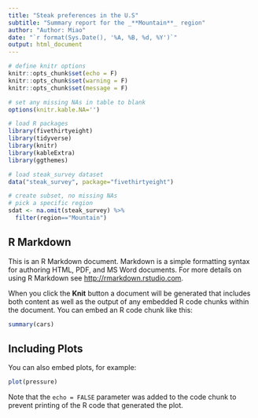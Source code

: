 ```yaml
---
title: "Steak preferences in the U.S"
subtitle: "Summary report for the _**Mountain**_ region"
author: "Author: Miao"
date: "`r format(Sys.Date(), '%A, %B, %d, %Y')`"
output: html_document
---
```


```r
# define knitr options
knitr::opts_chunk$set(echo = F)
knitr::opts_chunk$set(warning = F)
knitr::opts_chunk$set(message = F)

# set any missing NAs in table to blank
options(knitr.kable.NA='')

# load R packages
library(fivethirtyeight)
library(tidyverse)
library(knitr)
library(kableExtra)
library(ggthemes)

# load steak_survey dataset
data("steak_survey", package="fivethirtyeight")

# create subset, no missing NAs
# pick a specific region
sdat <- na.omit(steak_survey) %>%
  filter(region=="Mountain")
```

## R Markdown

This is an R Markdown document. Markdown is a simple formatting syntax for authoring HTML, PDF, and MS Word documents. For more details on using R Markdown see <http://rmarkdown.rstudio.com>.

When you click the **Knit** button a document will be generated that includes both content as well as the output of any embedded R code chunks within the document. You can embed an R code chunk like this:

```r
summary(cars)
```

## Including Plots

You can also embed plots, for example:

```r
plot(pressure)
```

Note that the `echo = FALSE` parameter was added to the code chunk to prevent printing of the R code that generated the plot.
